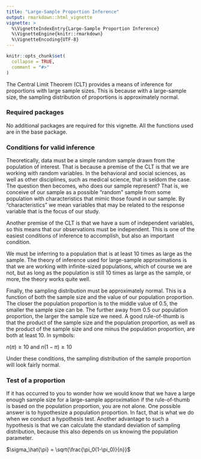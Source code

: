 ```yaml
---
title: "Large-Sample Proportion Inference"
output: rmarkdown::html_vignette
vignette: >
  %\VignetteIndexEntry{Large-Sample Proportion Inference}
  %\VignetteEngine{knitr::rmarkdown}
  %\VignetteEncoding{UTF-8}
---
```


```r
knitr::opts_chunk$set(
  collapse = TRUE,
  comment = "#>"
)
```

The Central Limit Theorem (CLT) provides a means of inference for proportions with 
large sample sizes. This is because with a large-sample size, the sampling 
distribution of proportions is approximately normal.

### Required packages

No additional packages are required for this vignette. All the functions used 
are in the base package.

### Conditions for valid inference

Theoretically, data must be a simple random sample drawn from the population 
of interest. That is because a premise of the CLT is that we are working with 
random variables. In the behavioral and social sciences, as well as other 
disciplines, such as medical science, that is seldom the case. The question 
then becomes, who does our sample represent? That is, we conceive of our 
sample as a possible "random" sample from some population with characteristics 
that mimic those found in our sample. By "characteristics" we mean variables 
that may be related to the response variable that is the focus of our study.

Another premise of the CLT is that we have a sum of independent variables, 
so this means that our observations must be independent. This is one of the 
easiest conditions of inference to accomplish, but also an important condition.

We must be inferring to a population that is at least 10 times as large as 
the sample. The theory of inference used for large-sample approximations is 
that we are working with infinite-sized populations, which of course we are 
not, but as long as the population is still 10 times as large as the sample, 
or more, the theory works quite well. 

Finally, the sampling distribution must be approximately normal. This is 
a function of both the sample size and the value of our population proportion. 
The closer the population proportion is to the middle value of 0.5, the 
smaller the sample size can be. The further away from 0.5 our population 
proportion, the larger the sample size we need. A good rule-of-thumb is that 
the product of the sample size and the population proportion, as well as the 
product of the sample size and one minus the population proportion, are both 
at least 10. In symbols:

$n(\pi) \ge 10$ and $n(1-\pi) \ge 10$

Under these conditions, the sampling distribution of the sample proportion 
will look fairly normal.

### Test of a proportion

If it has occurred to you to wonder how we would know that we have a large 
enough sample size for a large-sample approximation if the rule-of-thumb 
is based on the population proportion, you are not alone. One possible 
answer is to hypothesize a population proportion. In fact, that is what we 
do when we conduct a hypothesis test. Another advantage to such a hypothesis 
is that we can calculate the standard deviation of sampling distribution, 
because this also depends on us knowing the population parameter.

$\sigma_\hat{\pi} = \sqrt{\frac{\pi_0(1-\pi_0)}{n}}$
